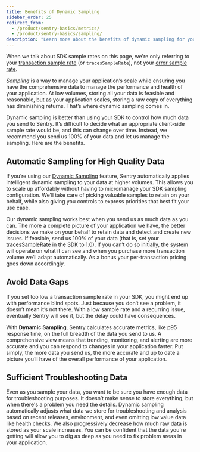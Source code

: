 ```yaml
---
title: Benefits of Dynamic Sampling
sidebar_order: 25
redirect_from:
  - /product/sentry-basics/metrics/
  - /product/sentry-basics/sampling/
description: "Learn more about the benefits of dynamic sampling for your transactions."
---
```


<Note>

When we talk about SDK sample rates on this page, we're only referring to your [transaction sample rate](/platform-redirect/?next=/configuration/sampling/#sampling-transaction-events) (or `tracesSampleRate`), not your [error sample rate](/platform-redirect/?next=/configuration/sampling/#sampling-error-events).

</Note>

_Sampling_ is a way to manage your application’s scale while ensuring you have the comprehensive data to manage the performance and health of your application. At low volumes, storing all your data is feasible and reasonable, but as your application scales, storing a raw copy of everything has diminishing returns. That’s where dynamic sampling comes in.

Dynamic sampling is better than using your SDK to control how much data you send to Sentry. It’s difficult to decide what an appropriate client-side sample rate would be, and this can change over time. Instead, we recommend you send us 100% of your data and let us manage the sampling. Here are the benefits.

## Automatic Sampling for High Quality Data

If you’re using our [Dynamic Sampling](/product/data-management-settings/dynamic-sampling/) feature, Sentry automatically applies intelligent dynamic sampling to your data at higher volumes. This allows you to scale up affordably without having to micromanage your SDK sampling configuration. We’ll take care of picking valuable samples to retain on your behalf, while also giving you controls to express priorities that best fit your use case.

Our dynamic sampling works best when you send us as much data as you can. The more a complete picture of your application we have, the better decisions we make on your behalf to retain data and detect and create new issues. If feasible, send us 100% of your data (that is, set your [tracesSampleRate](/platform-redirect/?next=/performance/) in the SDK to 1.0). If you can’t do so initially, the system will operate on what it can see and when you purchase more transaction volume we’ll adapt automatically. As a bonus your per-transaction pricing goes down accordingly.

## Avoid Data Gaps

If you set too low a transaction sample rate in your SDK, you might end up with performance blind spots. Just because you don’t see a problem, it doesn’t mean it’s not there. With a low sample rate and a recurring issue, eventually Sentry will see it, but the delay could have consequences.

With **Dynamic Sampling**, Sentry calculates accurate metrics, like p95 response time, on the full breadth of the data you send to us. A comprehensive view means that trending, monitoring, and alerting are more accurate and you can respond to changes in your application faster. Put simply, the more data you send us, the more accurate and up to date a picture you’ll have of the overall performance of your application.

## Sufficient Troubleshooting Data

Even as you sample your data, you want to be sure you have enough data for troubleshooting purposes. It doesn’t make sense to store everything, but when there's a problem you need the details. Dynamic sampling automatically adjusts what data we store for troubleshooting and analysis based on recent releases, environment, and even omitting low value data like health checks. We also progressively decrease how much raw data is stored as your scale increases. You can be confident that the data you're getting will allow you to dig as deep as you need to fix problem areas in your application.
